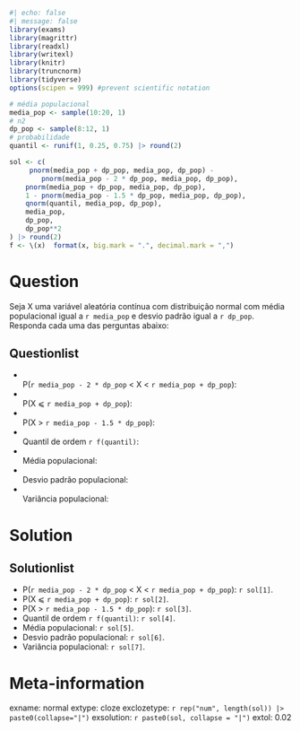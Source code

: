 ```r
#| echo: false
#| message: false
library(exams)
library(magrittr)
library(readxl)
library(writexl)
library(knitr)
library(truncnorm)
library(tidyverse)
options(scipen = 999) #prevent scientific notation

# média populacional
media_pop <- sample(10:20, 1)
# n2
dp_pop <- sample(8:12, 1)
# probabilidade
quantil <- runif(1, 0.25, 0.75) |> round(2)

sol <- c(
     pnorm(media_pop + dp_pop, media_pop, dp_pop) -
        pnorm(media_pop - 2 * dp_pop, media_pop, dp_pop),
    pnorm(media_pop + dp_pop, media_pop, dp_pop),
    1 - pnorm(media_pop - 1.5 * dp_pop, media_pop, dp_pop),
    qnorm(quantil, media_pop, dp_pop), 
    media_pop, 
    dp_pop,
    dp_pop**2
) |> round(2)
f <- \(x)  format(x, big.mark = ".", decimal.mark = ",")
```

Question
========

Seja X uma variável aleatória contínua com distribuição normal com média populacional igual a `r media_pop` e desvio padrão igual a `r dp_pop`. Responda cada uma das perguntas abaixo:


Questionlist
------------
* <br/>P(`r media_pop - 2 * dp_pop` < X < `r media_pop + dp_pop`): 
* <br/>P(X  &#10877; `r media_pop + dp_pop`): 
* <br/>P(X > `r media_pop - 1.5 * dp_pop`): 
* <br/>Quantil de ordem `r f(quantil)`: 
* <br/>Média populacional:
* <br/>Desvio padrão populacional:
* <br/>Variância populacional:

Solution
========
Solutionlist
------------
* P(`r media_pop - 2 * dp_pop` < X < `r media_pop + dp_pop`): `r sol[1]`.
* P(X  &#10877; `r media_pop + dp_pop`): `r sol[2]`.
* P(X > `r media_pop - 1.5 * dp_pop`): `r sol[3]`.
* Quantil de ordem `r f(quantil)`: `r sol[4]`.
* Média populacional: `r sol[5]`.
* Desvio padrão populacional: `r sol[6]`.
* Variância populacional: `r sol[7]`.


Meta-information
================
exname: normal
extype: cloze
exclozetype: `r rep("num", length(sol)) |> paste0(collapse="|")`
exsolution: `r paste0(sol, collapse = "|")`
extol: 0.02